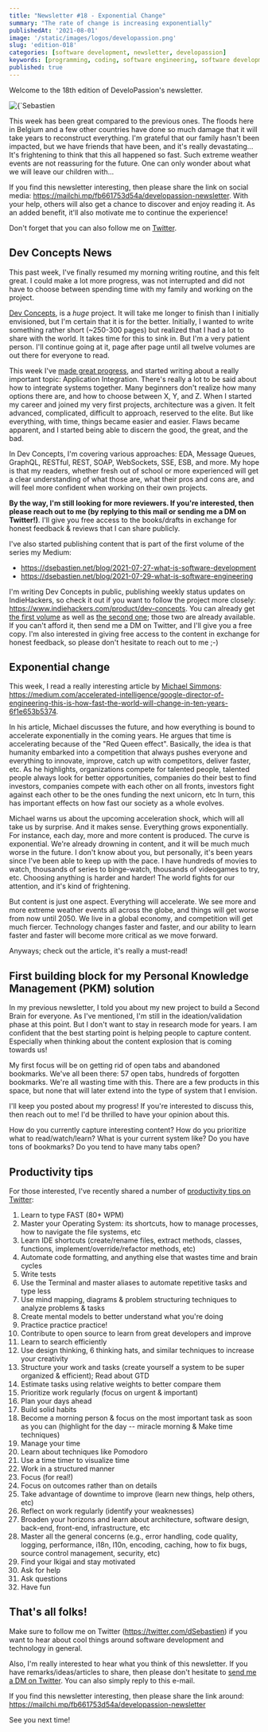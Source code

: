 ```yaml
---
title: "Newsletter #18 - Exponential Change"
summary: "The rate of change is increasing exponentially"
publishedAt: '2021-08-01'
image: '/static/images/logos/developassion.png'
slug: 'edition-018'
categories: [software development, newsletter, developassion]
keywords: [programming, coding, software engineering, software development, it, newsletter]
published: true
---
```


Welcome to the 18th edition of DeveloPassion's newsletter.

<BlogPostCenteredContent>
  <Image
    alt={`Sebastien Dubois's Newsletter`}
    src={`/static/images/logos/developassion.png`}
    width={480}
    height={270}
    priority
  />
</BlogPostCenteredContent>

This week has been great compared to the previous ones. The floods here in Belgium and a few other countries have done so much damage that it will take years to reconstruct everything. I'm grateful that our family hasn't been impacted, but we have friends that have been, and it's really devastating... It's frightening to think that this all happened so fast. Such extreme weather events are not reassuring for the future. One can only wonder about what we will leave our children with...

If you find this newsletter interesting, then please share the link on social media: https://mailchi.mp/fb661753d54a/developassion-newsletter. With your help, others will also get a chance to discover and enjoy reading it. As an added benefit, it'll also motivate me to continue the experience!

Don't forget that you can also follow me on <a href="https://dsebastien.medium.com" rel="noopener">Twitter</a>.

## Dev Concepts News

This past week, I've finally resumed my morning writing routine, and this felt great. I could make a lot more progress, was not interrupted and did not have to choose between spending time with my family and working on the project.

<a href="http://dev-concepts.dev/" rel="noopener">Dev Concepts</a>, is a <i>huge</i> project. It will take me longer to finish than I initially envisioned, but I'm certain that it is for the better. Initially, I wanted to write something rather short (~250-300 pages) but realized that I had a lot to share with the world. It takes time for this to sink in. But I'm a very patient person. I'll continue going at it, page after page until all twelve volumes are out there for everyone to read.

This week I've <a href="https://www.indiehackers.com/product/dev-concepts/dev-concepts-week-37-update--Mg-hdRxwj4a9aGUUA5H" rel="noopener">made great progress</a>, and started writing about a really important topic: Application Integration. There's really a lot to be said about how to integrate systems together. Many beginners don't realize how many options there are, and how to choose between X, Y, and Z. When I started my career and joined my very first projects, architecture was a given. It felt advanced, complicated, difficult to approach, reserved to the elite. But like everything, with time, things became easier and easier. Flaws became apparent, and I started being able to discern the good, the great, and the bad.

In Dev Concepts, I'm covering various approaches: EDA, Message Queues, GraphQL, RESTful, REST, SOAP, WebSockets, SSE, ESB, and more. My hope is that my readers, whether fresh out of school or more experienced will get a clear understanding of what those are, what their pros and cons are, and will feel more confident when working on their own projects.

<b>By the way, I'm still looking for more reviewers. If you're interested, then please reach out to me (by replying to this mail or sending me a DM on Twitter!)</b>. I'll give you free access to the books/drafts in exchange for honest feedback & reviews that I can share publicly.

I've also started publishing content that is part of the first volume of the series my Medium:

* https://dsebastien.net/blog/2021-07-27-what-is-software-development
* https://dsebastien.net/blog/2021-07-29-what-is-software-engineering

I'm writing Dev Concepts in public, publishing weekly status updates on IndieHackers, so check it out if you want to follow the project more closely: https://www.indiehackers.com/product/dev-concepts. You can already get <a href="https://developassion.gumroad.com/l/DevConcepts-Volume-01-SoftwareCraft" rel="noopener">the first volume</a> as well as <a href="https://developassion.gumroad.com/l/DevConcepts-Volume-02-WhatClientsNeed" rel="noopener">the second one</a>; those two are already available. If you can't afford it, then send me a DM on Twitter, and I'll give you a free copy. I'm also interested in giving free access to the content in exchange for honest feedback, so please don't hesitate to reach out to me ;-)

## Exponential change

This week, I read a really interesting article by <a href="https://michaeldsimmons.medium.com" rel="noopener">Michael Simmons</a>: https://medium.com/accelerated-intelligence/google-director-of-engineering-this-is-how-fast-the-world-will-change-in-ten-years-6f1e653b5374.

In his article, Michael discusses the future, and how everything is bound to accelerate exponentially in the coming years. He argues that time is accelerating because of the "Red Queen effect". Basically, the idea is that humanity embarked into a competition that always pushes everyone and everything to innovate, improve, catch up with competitors, deliver faster, etc. As he highlights, organizations compete for talented people, talented people always look for better opportunities, companies do their best to find investors, companies compete with each other on all fronts, investors fight against each other to be the ones funding the next unicorn, etc In turn, this has important effects on how fast our society as a whole evolves.

Michael warns us about the upcoming acceleration shock, which will all take us by surprise. And it makes sense. Everything grows exponentially. For instance, each day, more and more content is produced. The curve is exponential. We're already drowning in content, and it will be much much worse in the future. I don't know about you, but personally, it's been years since I've been able to keep up with the pace. I have hundreds of movies to watch, thousands of series to binge-watch, thousands of videogames to try, etc. Choosing anything is harder and harder! The world fights for our attention, and it's kind of frightening.

But content is just one aspect. Everything will accelerate. We see more and more extreme weather events all across the globe, and things will get worse from now until 2050. We live in a global economy, and competition will get much fiercer. Technology changes faster and faster, and our ability to learn faster and faster will become more critical as we move forward.

Anyways; check out the article, it's really a must-read!

## First building block for my Personal Knowledge Management (PKM) solution

In my previous newsletter, I told you about my new project to build a Second Brain for everyone. As I've mentioned, I'm still in the ideation/validation phase at this point. But I don't want to stay in research mode for years. I am confident that the best starting point is helping people to capture content. Especially when thinking about the content explosion that is coming towards us!

My first focus will be on getting rid of open tabs and abandoned bookmarks. We've all been there: 57 open tabs, hundreds of forgotten bookmarks. We're all wasting time with this. There are a few products in this space, but none that will later extend into the type of system that I envision.

I'll keep you posted about my progress! If you're interested to discuss this, then reach out to me! I'd be thrilled to have your opinion about this.

How do you currently capture interesting content? How do you prioritize what to read/watch/learn? What is your current system like? Do you have tons of bookmarks? Do you tend to have many tabs open?

## Productivity tips

For those interested, I've recently shared a number of <a href="https://twitter.com/dSebastien/status/1421496000859054080" rel="noopener">productivity tips on Twitter</a>:

1. Learn to type FAST (80+ WPM)
2. Master your Operating System: its shortcuts, how to manage processes, how to navigate the file systems, etc
3. Learn IDE shortcuts (create/rename files, extract methods, classes, functions, implement/override/refactor methods, etc)
4. Automate code formatting, and anything else that wastes time and brain cycles
5. Write tests
6. Use the Terminal and master aliases to automate repetitive tasks and type less
7. Use mind mapping, diagrams & problem structuring techniques to analyze problems & tasks
8. Create mental models to better understand what you're doing
9. Practice practice practice!
10. Contribute to open source to learn from great developers and improve
11. Learn to search efficiently
12. Use design thinking, 6 thinking hats, and similar techniques to increase your creativity
13. Structure your work and tasks (create yourself a system to be super organized & efficient); Read about GTD
14. Estimate tasks using relative weights to better compare them
15. Prioritize work regularly (focus on urgent & important)
16. Plan your days ahead
17. Build solid habits
18. Become a morning person & focus on the most important task as soon as you can (highlight for the day -- miracle morning & Make time techniques)
19. Manage your time
20. Learn about techniques like Pomodoro
21. Use a time timer to visualize time
22. Work in a structured manner
23. Focus (for real!)
24. Focus on outcomes rather than on details
25. Take advantage of downtime to improve (learn new things, help others, etc)
26. Reflect on work regularly (identify your weaknesses)
27. Broaden your horizons and learn about architecture, software design, back-end, front-end, infrastructure, etc
28. Master all the general concerns (e.g., error handling, code quality, logging, performance, i18n, l10n, encoding, caching, how to fix bugs, source control management, security, etc)
29. Find your Ikigai and stay motivated
30. Ask for help
31. Ask questions
32. Have fun

## That's all folks!

Make sure to follow me on Twitter (https://twitter.com/dSebastien) if you want to hear about cool things around software development and technology in general.

Also, I'm really interested to hear what you think of this newsletter. If you have remarks/ideas/articles to share, then please don't hesitate to <a href="https://twitter.com/dSebastien" rel="noopener">send me a DM on Twitter</a>. You can also simply reply to this e-mail.

If you find this newsletter interesting, then please share the link around: https://mailchi.mp/fb661753d54a/developassion-newsletter

See you next time!

<BlogPostSignature />
